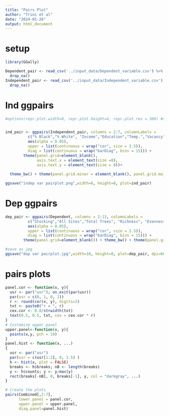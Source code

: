 ```yaml
---
title: "Pairs Plot"
author: "Trini et al"
date: "2024-01-26"
output: html_document
---
```


# setup
```r

library(GGally)

Dependent_pair <- read_csv('../input_data/Dependent_variable.csv') %>% 
  drop_na()
Independent_pair <- read_csv('../input_data/Independent_variable.csv') %>% 
  drop_na()

```

# Ind ggpairs
```r
#options(repr.plot.width=8, repr.plot.height=4, repr.plot.res = 300) #set resolution


ind_pair <- ggpairs(Independent_pair, columns = 2:7, columnLabels = 
          c("% Black","% White", "Income","Education","Temp.","Vacancy"), 
          aes(alpha = 0.05), 
          upper = list(continuous = wrap("cor", size = 2.5)),
          diag = list(continuous = wrap("barDiag", bins = 15))) +
        theme(panel.grid=element_blank(),
              axis.text.x = element_text(size =8),
              axis.text.y = element_text(size = 8))+
  
  theme_bw() + theme(panel.grid.minor = element_blank(), panel.grid.major = element_blank())

ggsave("indep var pairplot.png",width=6, height=8, plot=ind_pair)
```

# Dep ggpairs
```r
dep_pair <- ggpairs(Dependent, columns = 2:13, columnLabels = 
          c("Stocking","All Sites","Total Trees", "Richness", "Evenness", "Beta Diversity", "DBH", "Poor Condition", "Good Condition", "Pit Size", "Color Richness", "Showiness"), #set titles
          aes(alpha = 0.05), 
          upper = list(continuous = wrap("cor", size = 2.5)),
          diag = list(continuous = wrap("barDiag", bins = 15))) +
        theme(panel.grid=element_blank()) + theme_bw() + theme(panel.grid.minor = element_blank(), panel.grid.major = element_blank())

#save as jpg
ggsave("dep var pairplot.jpg",width=10, height=8, plot=dep_pair, dpi=600 )
```

# pairs plots
```r

panel.cor <- function(x, y){
  usr <- par("usr"); on.exit(par(usr))
  par(usr = c(0, 1, 0, 1))
  r <- round(cor(x, y), digits=2)
  txt <- paste0("r = ", r)
  cex.cor <- 0.8/strwidth(txt)
  text(0.5, 0.5, txt, cex = cex.cor * r)
}
# Customize upper panel
upper.panel<-function(x, y){
  points(x,y, pch = 19)
}
panel.hist <- function(x, ...)
{
  usr <- par("usr")
  par(usr = c(usr[1:2], 0, 1.5) )
  h <- hist(x, plot = FALSE)
  breaks <- h$breaks; nB <- length(breaks)
  y <- h$counts; y <- y/max(y)
  rect(breaks[-nB], 0, breaks[-1], y, col = "darkgray", ...)
}

# Create the plots
pairs(Combined[,2:7], 
      lower.panel = panel.cor,
      upper.panel = upper.panel,
      diag.panel=panel.hist)

```


